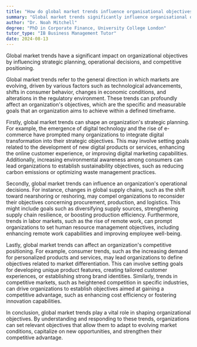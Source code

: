 ```yaml
---
title: "How do global market trends influence organisational objectives?"
summary: "Global market trends significantly influence organisational objectives by shaping strategic planning, operational decisions, and competitive positioning."
author: "Dr. Noah Mitchell"
degree: "PhD in Corporate Finance, University College London"
tutor_type: "IB Business Management Tutor"
date: 2024-08-13
---
```


Global market trends have a significant impact on organizational objectives by influencing strategic planning, operational decisions, and competitive positioning.

Global market trends refer to the general direction in which markets are evolving, driven by various factors such as technological advancements, shifts in consumer behavior, changes in economic conditions, and alterations in the regulatory environment. These trends can profoundly affect an organization's objectives, which are the specific and measurable goals that an organization aims to achieve within a defined timeframe.

Firstly, global market trends can shape an organization's strategic planning. For example, the emergence of digital technology and the rise of e-commerce have prompted many organizations to integrate digital transformation into their strategic objectives. This may involve setting goals related to the development of new digital products or services, enhancing the online customer experience, or improving digital marketing capabilities. Additionally, increasing environmental awareness among consumers can lead organizations to establish sustainability objectives, such as reducing carbon emissions or optimizing waste management practices.

Secondly, global market trends can influence an organization's operational decisions. For instance, changes in global supply chains, such as the shift toward nearshoring or reshoring, may compel organizations to reconsider their objectives concerning procurement, production, and logistics. This might include goals such as diversifying supply sources, strengthening supply chain resilience, or boosting production efficiency. Furthermore, trends in labor markets, such as the rise of remote work, can prompt organizations to set human resource management objectives, including enhancing remote work capabilities and improving employee well-being.

Lastly, global market trends can affect an organization's competitive positioning. For example, consumer trends, such as the increasing demand for personalized products and services, may lead organizations to define objectives related to market differentiation. This can involve setting goals for developing unique product features, creating tailored customer experiences, or establishing strong brand identities. Similarly, trends in competitive markets, such as heightened competition in specific industries, can drive organizations to establish objectives aimed at gaining a competitive advantage, such as enhancing cost efficiency or fostering innovation capabilities.

In conclusion, global market trends play a vital role in shaping organizational objectives. By understanding and responding to these trends, organizations can set relevant objectives that allow them to adapt to evolving market conditions, capitalize on new opportunities, and strengthen their competitive advantage.
    